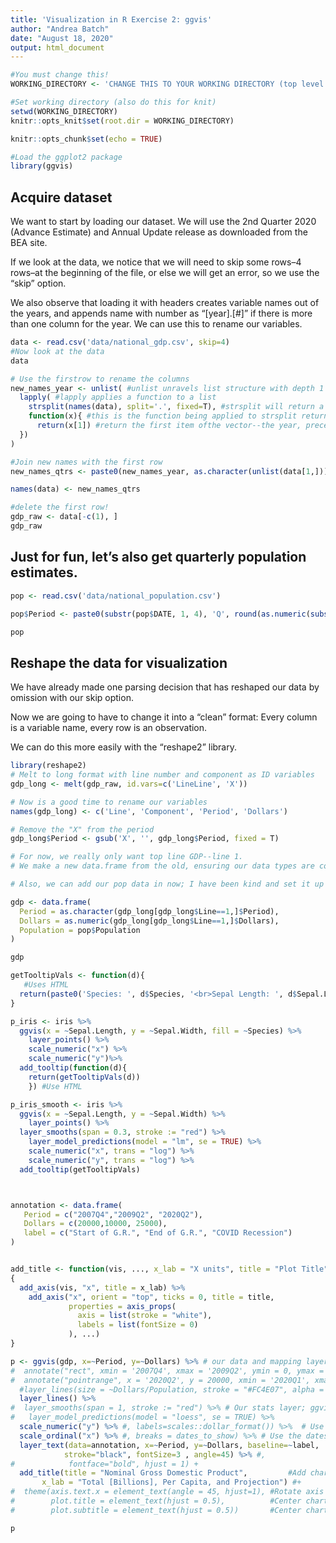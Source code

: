 ```yaml
---
title: 'Visualization in R Exercise 2: ggvis'
author: "Andrea Batch"
date: "August 18, 2020"
output: html_document
---
```


```r

#You must change this!
WORKING_DIRECTORY <- 'CHANGE THIS TO YOUR WORKING DIRECTORY (top level folder where you cloned git repo)'

#Set working directory (also do this for knit)
setwd(WORKING_DIRECTORY)
knitr::opts_knit$set(root.dir = WORKING_DIRECTORY)

knitr::opts_chunk$set(echo = TRUE)

#Load the ggplot2 package
library(ggvis)
```


## Acquire dataset

We want to start by loading our dataset. We will use the 2nd Quarter 2020 (Advance Estimate) and Annual Update release as downloaded from the BEA site.

If we look at the data, we notice that we will need to skip some rows--4 rows--at the beginning of the file, or else we will get an error, so we use the "skip" option.

We also observe that loading it with headers creates variable names out of the years, and appends name with number as "[year].[#]" if there is more than one column for the year. We can use this to rename our variables.

```r
data <- read.csv('data/national_gdp.csv', skip=4)
#Now look at the data
data

# Use the firstrow to rename the columns
new_names_year <- unlist( #unlist unravels list structure with depth 1
  lapply( #lapply applies a function to a list
    strsplit(names(data), split='.', fixed=T), #strsplit will return a list of vectors split from input vector on "." 
    function(x){ #this is the function being applied to strsplit return list by lapply
      return(x[1]) #return the first item ofthe vector--the year, preceded by "X" (or "Line"/"X" for first 2 columns)
  })
)

#Join new names with the first row 
new_names_qtrs <- paste0(new_names_year, as.character(unlist(data[1,])))

names(data) <- new_names_qtrs

#delete the first row!
gdp_raw <- data[-c(1), ]
gdp_raw
```

## Just for fun, let's also get quarterly population estimates.
```r
pop <- read.csv('data/national_population.csv')

pop$Period <- paste0(substr(pop$DATE, 1, 4), 'Q', round(as.numeric(substr(pop$DATE, 6, 7))/3)+1)

pop

```

## Reshape the data for visualization

We have already made one parsing decision that has reshaped our data by omission with our skip option.

Now we are going to have to change it into a "clean" format: Every column is a variable name, every row is an observation.

We can do this more easily with the "reshape2" library.

```r
library(reshape2)
# Melt to long format with line number and component as ID variables
gdp_long <- melt(gdp_raw, id.vars=c('LineLine', 'X'))

# Now is a good time to rename our variables
names(gdp_long) <- c('Line', 'Component', 'Period', 'Dollars')

# Remove the "X" from the period
gdp_long$Period <- gsub('X', '', gdp_long$Period, fixed = T)

# For now, we really only want top line GDP--line 1.
# We make a new data.frame from the old, ensuring our data types are correct.

# Also, we can add our pop data in now; I have been kind and set it up so that the dates are the same, but usually you would want to use a join to make sure the dates match for each row.

gdp <- data.frame(
  Period = as.character(gdp_long[gdp_long$Line==1,]$Period), 
  Dollars = as.numeric(gdp_long[gdp_long$Line==1,]$Dollars),
  Population = pop$Population
)

gdp

```

```r

getTooltipVals <- function(d){
   #Uses HTML
  return(paste0('Species: ', d$Species, '<br>Sepal Length: ', d$Sepal.Length, '<br>Sepal Width: ', d$Sepal.Width))
}

p_iris <- iris %>% 
  ggvis(x = ~Sepal.Length, y = ~Sepal.Width, fill = ~Species) %>%
	layer_points() %>% 
	scale_numeric("x") %>% 
	scale_numeric("y")%>% 
  add_tooltip(function(d){
    return(getTooltipVals(d))
    }) #Use HTML

p_iris_smooth <- iris %>% 
  ggvis(x = ~Sepal.Length, y = ~Sepal.Width) %>%
	layer_points() %>% 
  layer_smooths(span = 0.3, stroke := "red") %>%
	layer_model_predictions(model = "lm", se = TRUE) %>% 
	scale_numeric("x", trans = "log") %>% 
	scale_numeric("y", trans = "log") %>% 
  add_tooltip(getTooltipVals)




```

```r
annotation <- data.frame(
   Period = c("2007Q4","2009Q2", "2020Q2"),
   Dollars = c(20000,10000, 25000),
   label = c("Start of G.R.", "End of G.R.", "COVID Recession")
)


add_title <- function(vis, ..., x_lab = "X units", title = "Plot Title") 
{
  add_axis(vis, "x", title = x_lab) %>% 
    add_axis("x", orient = "top", ticks = 0, title = title,
             properties = axis_props(
               axis = list(stroke = "white"),
               labels = list(fontSize = 0)
             ), ...)
}

p <- ggvis(gdp, x=~Period, y=~Dollars) %>% # our data and mapping layer
#  annotate("rect", xmin = '2007Q4', xmax = '2009Q2', ymin = 0, ymax = 25000, color = "orange", fill = "orange", size = 0.5, alpha=0.4) + # Our annotation layers go first!
#  annotate("pointrange", x = '2020Q2', y = 20000, xmin = '2020Q1', xmax = '2020Q2', ymin = 0, ymax = 25000, color = "red", size = 1.5, alpha=.75) +
  #layer_lines(size = ~Dollars/Population, stroke = "#FC4E07", alpha = 0.5) %>%  # Our two geom line (mark) layers
  layer_lines() %>%
#  layer_smooths(span = 1, stroke := "red") %>% # Our stats layer; ggvis actually defaults to LOESS
#	layer_model_predictions(model = "loess", se = TRUE) %>% 
  scale_numeric("y") %>% #, labels=scales::dollar_format()) %>%  # Use the "dollar_format()" function from scales (ggplot dep'cy)
  scale_ordinal("x") %>% #, breaks = dates_to_show) %>% # Use the dates_to_show var we defined above to skip 20 quarters
  layer_text(data=annotation, x=~Period, y=~Dollars, baseline=~label,   #Add our text annotations AFTER all other
            stroke="black", fontSize=3 , angle=45) %>% #,                          #  geoms so it is on top of all other marks
#            fontface="bold", hjust = 1) + 
  add_title(title = "Nominal Gross Domestic Product",         #Add chart title, subtitle
       x_lab = "Total [Billions], Per Capita, and Projection") #+ 
#  theme(axis.text.x = element_text(angle = 45, hjust=1), #Rotate axis labels and shift to the right
#        plot.title = element_text(hjust = 0.5),          #Center chart title
#        plot.subtitle = element_text(hjust = 0.5))       #Center chart subtitle

p

```